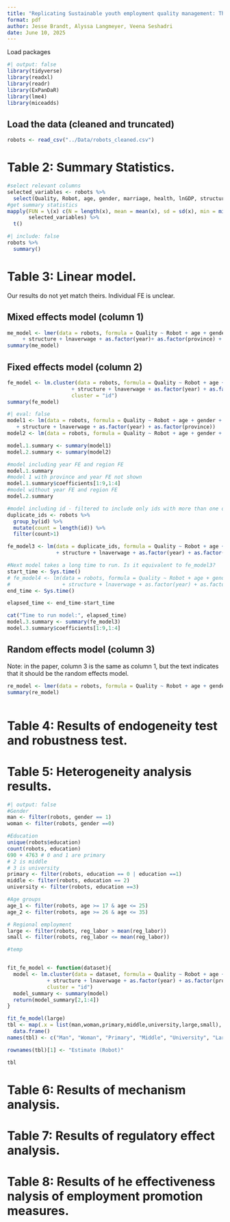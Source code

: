 ```yaml
---
title: "Replicating Sustainable youth employment quality management: The impact of robotization in China by Fucheng Liang and Yi Liu"
format: pdf
author: Jesse Brandt, Alyssa Langmeyer, Veena Seshadri
date: June 10, 2025
---
```

Load packages
```r
#| output: false
library(tidyverse)
library(readxl)
library(readr)
library(ExPanDaR)
library(lme4)
library(miceadds)
```

## Load the data (cleaned and truncated)

```r
robots <- read_csv("../Data/robots_cleaned.csv")
```

# Table 2: Summary Statistics.

```r
#select relevant columns
selected_variables <- robots %>%
  select(Quality, Robot, age, gender, marriage, health, lnGDP, structure, lnaverwage)
#get summary statistics
mapply(FUN = \(x) c(N = length(x), mean = mean(x), sd = sd(x), min = min(x), max = max(x)),
       selected_variables) %>%
  t()
```


```r
#| include: false
robots %>%
  summary()
```



# Table 3: Linear model.
Our results do not yet match theirs. Individual FE is unclear.


## Mixed effects model (column 1)
```r
me_model <- lmer(data = robots, formula = Quality ~ Robot + age + gender + marriage + health + lnGDP
     + structure + lnaverwage + as.factor(year)+ as.factor(province) + (1|id))
summary(me_model)
```


## Fixed effects model (column 2)
```r
fe_model <- lm.cluster(data = robots, formula = Quality ~ Robot + age + gender + marriage + health + lnGDP
                     + structure + lnaverwage + as.factor(year) + as.factor(province),
                     cluster = "id")
summary(fe_model)

```


```r
#| eval: false
model1 <- lm(data = robots, formula = Quality ~ Robot + age + gender + marriage + health + lnGDP
   + structure + lnaverwage + as.factor(year) + as.factor(province))
model2 <- lm(data = robots, formula = Quality ~ Robot + age + gender + marriage + health + lnGDP + structure + lnaverwage)

model.1.summary <- summary(model1)
model.2.summary <- summary(model2)

#model including year FE and region FE
model.1.summary
#model 1 with province and year FE not shown
model.1.summary$coefficients[1:9,1:4]
#model without year FE and region FE
model.2.summary

#model including id - filtered to include only ids with more than one observation
duplicate_ids <- robots %>%
  group_by(id) %>%
  mutate(count = length(id)) %>%
  filter(count>1)

fe_model3 <- lm(data = duplicate_ids, formula = Quality ~ Robot + age + gender + marriage + health + lnGDP
                + structure + lnaverwage + as.factor(year) + as.factor(province) + as.factor(id))

#Next model takes a long time to run. Is it equivalent to fe_model3?
start_time <- Sys.time()
# fe_model4 <- lm(data = robots, formula = Quality ~ Robot + age + gender + marriage + health + lnGDP
#                 + structure + lnaverwage + as.factor(year) + as.factor(province) + as.factor(id))
end_time <- Sys.time()

elapsed_time <- end_time-start_time

cat("Time to run model:", elapsed_time)
model.3.summary <- summary(fe_model3)
model.3.summary$coefficients[1:9,1:4]
```


## Random effects model (column 3)
Note: in the paper, column 3 is the same as column 1, but the text indicates that it should be the random effects model.
```r
re_model <- lmer(data = robots, formula = Quality ~ Robot + age + gender + marriage + health + lnGDP + structure + lnaverwage + (1|year) + (1|province) + (1|id))
summary(re_model)
```



```r

```

# Table 4: Results of endogeneity test and robustness test.


# Table 5: Heterogeneity analysis results.
```r
#| output: false
#Gender
man <- filter(robots, gender == 1)
woman <- filter(robots, gender ==0)

#Education
unique(robots$education)
count(robots, education)
690 + 4763 # 0 and 1 are primary
# 2 is middle
# 3 is university
primary <- filter(robots, education == 0 | education ==1)
middle <- filter(robots, education == 2)
university <- filter(robots, education ==3)

#Age groups
age_1 <- filter(robots, age >= 17 & age <= 25)
age_2 <- filter(robots, age >= 26 & age <= 35)

# Regional employment
large <- filter(robots, reg_labor > mean(reg_labor))
small <- filter(robots, reg_labor <= mean(reg_labor))

#temp


fit_fe_model <- function(dataset){
  model <- lm.cluster(data = dataset, formula = Quality ~ Robot + age + gender + marriage + health + lnGDP
             + structure + lnaverwage + as.factor(year) + as.factor(province),
             cluster = "id")
  model_summary <- summary(model)
  return(model_summary[2,1:4])
}

fit_fe_model(large)
tbl <- map(.x = list(man,woman,primary,middle,university,large,small), .f = fit_fe_model) %>%
  data.frame()
names(tbl) <- c("Man", "Woman", "Primary", "Middle", "University", "Large", "Small")

rownames(tbl)[1] <- "Estimate (Robot)"


```
```r
tbl
```

# Table 6: Results of mechanism analysis.

# Table 7: Results of regulatory effect analysis.

# Table 8: Results of he effectiveness nalysis of employment promotion measures. 